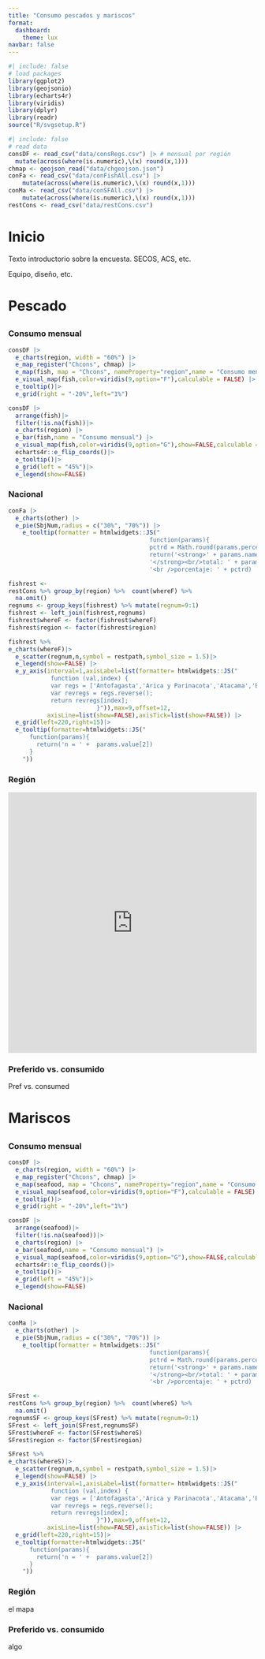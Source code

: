 ```yaml
--- 
title: "Consumo pescados y mariscos"
format: 
  dashboard:
    theme: lux
navbar: false
---
```


```r
#| include: false
# load packages
library(ggplot2)
library(geojsonio)
library(echarts4r)
library(viridis)
library(dplyr)
library(readr)
source("R/svgsetup.R")
```


```r
#| include: false
# read data
consDF <- read_csv("data/consRegs.csv") |> # mensual por región 
  mutate(across(where(is.numeric),\(x) round(x,1)))
chmap <- geojson_read("data/chgeojson.json")
conFa <- read_csv("data/conFishAll.csv") |>
    mutate(across(where(is.numeric),\(x) round(x,1)))
conMa <- read_csv("data/conSFAll.csv") |>
    mutate(across(where(is.numeric),\(x) round(x,1)))
restCons <- read_csv("data/restCons.csv")
```


# Inicio

Texto introductorio sobre la encuesta. SECOS, ACS, etc.

Equipo, diseño, etc.

# Pescado

## {.tabset}

### Consumo mensual

```r
consDF |>
  e_charts(region, width = "60%") |>
  e_map_register("Chcons", chmap) |>
  e_map(fish, map = "Chcons", nameProperty="region",name = "Consumo mensual") |>
  e_visual_map(fish,color=viridis(9,option="F"),calculable = FALSE) |>
  e_tooltip()|>
  e_grid(right = "-20%",left="1%")
```



```r
consDF |>
  arrange(fish)|>
  filter(!is.na(fish))|>
  e_charts(region) |>
  e_bar(fish,name = "Consumo mensual") |>
  e_visual_map(fish,color=viridis(9,option="G"),show=FALSE,calculable = FALSE)|>
  echarts4r::e_flip_coords()|>
  e_tooltip()|>
  e_grid(left = "45%")|>
  e_legend(show=FALSE) 
```

### Nacional


```r

conFa |>
  e_charts(other) |>
  e_pie(SbjNum,radius = c("30%", "70%")) |>
    e_tooltip(formatter = htmlwidgets::JS("
                                        function(params){
                                        pctrd = Math.round(params.percent)
                                        return('<strong>' + params.name + 
                                        '</strong><br/>total: ' + params.value + 
                                        '<br />porcentaje: ' + pctrd)  +'%' }  "))

```


```r
fishrest <- 
restCons %>% group_by(region) %>%  count(whereF) %>% 
  na.omit() 
regnums <- group_keys(fishrest) %>% mutate(regnum=9:1)
fishrest <- left_join(fishrest,regnums) 
fishrest$whereF <- factor(fishrest$whereF)
fishrest$region <- factor(fishrest$region)

fishrest %>% 
e_charts(whereF)|>
  e_scatter(regnum,n,symbol = restpath,symbol_size = 1.5)|>
  e_legend(show=FALSE) |>
  e_y_axis(interval=1,axisLabel=list(formatter= htmlwidgets::JS("
            function (val,index) {
            var regs = ['Antofagasta','Arica y Parinacota','Atacama','Bío-Bío','Coquimbo','Los Lagos','Ñuble','Región Metropolitana de Santiago','Valparaíso',''];
            var revregs = regs.reverse();
            return revregs[index];
                         }")),max=9,offset=12,
           axisLine=list(show=FALSE),axisTick=list(show=FALSE)) |> 
  e_grid(left=220,right=15)|>
  e_tooltip(formatter=htmlwidgets::JS("
      function(params){
        return('n = ' +  params.value[2])
      }
    "))
```


### Región

<iframe width="100%" height="529" frameborder="0"
  src="https://observablehq.com/embed/23d8f79680ff8968@236?cells=ptitle%2Ccompositeplt%2Cdropdownbx"></iframe>



### Preferido vs. consumido

Pref vs. consumed

# Mariscos

## {.tabset }


### Consumo mensual


```r
consDF |>
  e_charts(region, width = "60%") |>
  e_map_register("Chcons", chmap) |>
  e_map(seafood, map = "Chcons", nameProperty="region",name = "Consumo mensual") |>
  e_visual_map(seafood,color=viridis(9,option="F"),calculable = FALSE) |>
  e_tooltip()|>
  e_grid(right = "-20%",left="1%")
```



```r
consDF |>
  arrange(seafood)|>
  filter(!is.na(seafood))|>
  e_charts(region) |>
  e_bar(seafood,name = "Consumo mensual") |>
  e_visual_map(seafood,color=viridis(9,option="G"),show=FALSE,calculable = FALSE)|>
  echarts4r::e_flip_coords()|>
  e_tooltip()|>
  e_grid(left = "45%")|>
  e_legend(show=FALSE) 
```


### Nacional

```r

conMa |>
  e_charts(other) |>
  e_pie(SbjNum,radius = c("30%", "70%")) |>
    e_tooltip(formatter = htmlwidgets::JS("
                                        function(params){
                                        pctrd = Math.round(params.percent)
                                        return('<strong>' + params.name + 
                                        '</strong><br/>total: ' + params.value + 
                                        '<br />porcentaje: ' + pctrd)  +'%' }  "))

```


```r
SFrest <- 
restCons %>% group_by(region) %>%  count(whereS) %>% 
  na.omit() 
regnumsSF <- group_keys(SFrest) %>% mutate(regnum=9:1)
SFrest <- left_join(SFrest,regnumsSF) 
SFrest$whereF <- factor(SFrest$whereS)
SFrest$region <- factor(SFrest$region)

SFrest %>% 
e_charts(whereS)|>
  e_scatter(regnum,n,symbol = restpath,symbol_size = 1.5)|>
  e_legend(show=FALSE) |>
  e_y_axis(interval=1,axisLabel=list(formatter= htmlwidgets::JS("
            function (val,index) {
            var regs = ['Antofagasta','Arica y Parinacota','Atacama','Bío-Bío','Coquimbo','Los Lagos','Ñuble','Región Metropolitana de Santiago','Valparaíso',''];
            var revregs = regs.reverse();
            return revregs[index];
                         }")),max=9,offset=12,
           axisLine=list(show=FALSE),axisTick=list(show=FALSE)) |> 
  e_grid(left=220,right=15)|>
  e_tooltip(formatter=htmlwidgets::JS("
      function(params){
        return('n = ' +  params.value[2])
      }
    "))
```



### Región

el mapa

### Preferido vs. consumido

algo

